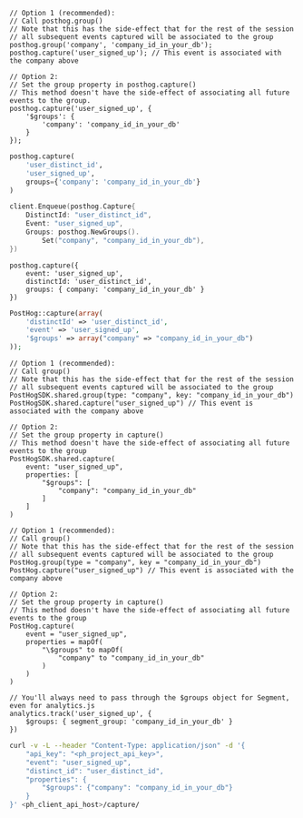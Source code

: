 <MultiLanguage>

```js-web
// Option 1 (recommended):
// Call posthog.group()
// Note that this has the side-effect that for the rest of the session 
// all subsequent events captured will be associated to the group
posthog.group('company', 'company_id_in_your_db');
posthog.capture('user_signed_up'); // This event is associated with the company above

// Option 2: 
// Set the group property in posthog.capture()
// This method doesn't have the side-effect of associating all future events to the group.
posthog.capture('user_signed_up', {
    '$groups': {
        'company': 'company_id_in_your_db'
    }
});
```

```python
posthog.capture(
    'user_distinct_id',
    'user_signed_up',
    groups={'company': 'company_id_in_your_db'}
)
```

```go
client.Enqueue(posthog.Capture{
    DistinctId: "user_distinct_id",
    Event: "user_signed_up",
    Groups: posthog.NewGroups().
        Set("company", "company_id_in_your_db"),
})
```

```node
posthog.capture({
    event: 'user_signed_up',
    distinctId: 'user_distinct_id',
    groups: { company: 'company_id_in_your_db' }
})
```

```php
PostHog::capture(array(
    'distinctId' => 'user_distinct_id',
    'event' => 'user_signed_up',
    '$groups' => array("company" => "company_id_in_your_db")
));
```

```ios_swift
// Option 1 (recommended):
// Call group()
// Note that this has the side-effect that for the rest of the session 
// all subsequent events captured will be associated to the group
PostHogSDK.shared.group(type: "company", key: "company_id_in_your_db")
PostHogSDK.shared.capture("user_signed_up") // This event is associated with the company above

// Option 2: 
// Set the group property in capture()
// This method doesn't have the side-effect of associating all future events to the group
PostHogSDK.shared.capture(
    event: "user_signed_up",
    properties: [
        "$groups": [
            "company": "company_id_in_your_db"
        ]
    ]
)
```

```android_kotlin
// Option 1 (recommended):
// Call group()
// Note that this has the side-effect that for the rest of the session 
// all subsequent events captured will be associated to the group
PostHog.group(type = "company", key = "company_id_in_your_db")
PostHog.capture("user_signed_up") // This event is associated with the company above

// Option 2: 
// Set the group property in capture()
// This method doesn't have the side-effect of associating all future events to the group
PostHog.capture(
    event = "user_signed_up",
    properties = mapOf(
        "\$groups" to mapOf(
            "company" to "company_id_in_your_db"
        )
    )
)
```

```segment
// You'll always need to pass through the $groups object for Segment, even for analytics.js
analytics.track('user_signed_up', {
    $groups: { segment_group: 'company_id_in_your_db' }
})
```

```bash
curl -v -L --header "Content-Type: application/json" -d '{
    "api_key": "<ph_project_api_key>",
    "event": "user_signed_up",
    "distinct_id": "user_distinct_id",
    "properties": {
        "$groups": {"company": "company_id_in_your_db"}
    }
}' <ph_client_api_host>/capture/
```

</MultiLanguage>